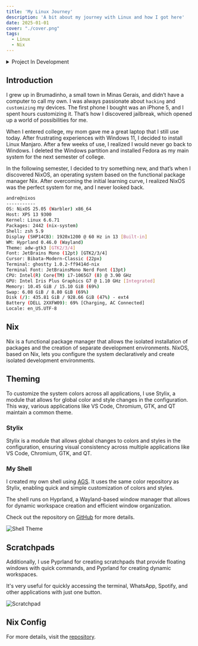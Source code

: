 ```yaml
---
title: 'My Linux Journey'
description: 'A bit about my journey with Linux and how I got here'
date: 2025-01-01
cover: "./cover.png"
tags:
  - Linux
  - Nix
---
```


<details>
    <summary>Project In Development</summary>
    This project is constantly evolving. Check the repository for more details. <a href="https://github.com/andre-brandao/nixos">GitHub</a>
</details>

## Introduction

I grew up in Brumadinho, a small town in Minas Gerais, and didn’t have a computer to call my own. I was always passionate about `hacking` and `customizing` my devices. The first phone I bought was an iPhone 5, and I spent hours customizing it. That’s how I discovered jailbreak, which opened up a world of possibilities for me.

When I entered college, my mom gave me a great laptop that I still use today. After frustrating experiences with Windows 11, I decided to install Linux Manjaro. After a few weeks of use, I realized I would never go back to Windows. I deleted the Windows partition and installed Fedora as my main system for the next semester of college.

In the following semester, I decided to try something new, and that’s when I discovered NixOS, an operating system based on the functional package manager Nix. After overcoming the initial learning curve, I realized NixOS was the perfect system for me, and I never looked back.



```bash
andre@nixos
-----------
OS: NixOS 25.05 (Warbler) x86_64
Host: XPS 13 9300
Kernel: Linux 6.6.71
Packages: 2442 (nix-system)
Shell: zsh 5.9
Display (SHP14CB): 1920x1200 @ 60 Hz in 13 [Built-in]
WM: Hyprland 0.46.0 (Wayland)
Theme: adw-gtk3 [GTK2/3/4]
Font: JetBrains Mono (12pt) [GTK2/3/4]
Cursor: Bibata-Modern-Classic (22px)
Terminal: ghostty 1.0.2-ff9414d-nix
Terminal Font: JetBrainsMono Nerd Font (13pt)
CPU: Intel(R) Core(TM) i7-1065G7 (8) @ 3.90 GHz
GPU: Intel Iris Plus Graphics G7 @ 1.10 GHz [Integrated]
Memory: 10.45 GiB / 15.10 GiB (69%)
Swap: 6.08 GiB / 8.80 GiB (69%)
Disk (/): 435.81 GiB / 928.66 GiB (47%) - ext4
Battery (DELL 2XXFW09): 69% [Charging, AC Connected]
Locale: en_US.UTF-8
```
## Nix

Nix is a functional package manager that allows the isolated installation of packages and the creation of separate development environments. NixOS, based on Nix, lets you configure the system declaratively and create isolated development environments.

## Theming

To customize the system colors across all applications, I use Stylix, a module that allows for global color and style changes in the configuration. This way, various applications like VS Code, Chromium, GTK, and QT maintain a common theme.

### Stylix

Stylix is a module that allows global changes to colors and styles in the configuration, ensuring visual consistency across multiple applications like VS Code, Chromium, GTK, and QT.

### My Shell

I created my own shell using [AGS](https://github.com/Aylur/ags). It uses the same color repository as Stylix, enabling quick and simple customization of colors and styles.

The shell runs on Hyprland, a Wayland-based window manager that allows for dynamic workspace creation and efficient window organization.

Check out the repository on [GitHub](https://github.com/andre-brandao/hyprshell) for more details.

![Shell Theme](./theme.gif)

## Scratchpads

Additionally, I use Pyprland for creating scratchpads that provide floating windows with quick commands, and Pyprland for creating dynamic workspaces.

It's very useful for quickly accessing the terminal, WhatsApp, Spotify, and other applications with just one button.

![Scratchpad](./scratchpads.gif)

## Nix Config

For more details, visit the [repository](https://github.com/andre-brandao/nixos).

